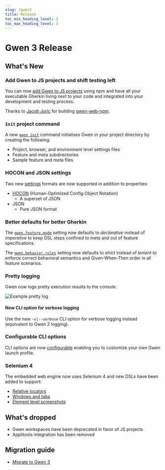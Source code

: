 ```yaml
--- 
slug: /gwen3
title: Release
toc_min_heading_level: 2
toc_max_heading_level: 3
---
```



# Gwen 3 Release

## What's New

### Add Gwen to JS projects and shift testing left

You can now [add Gwen to JS projects](/docs/get-started) using npm and have all your executable Gherkin living next to your code and integrated into your development and testing process.

Thanks to [Jacob Juric](https://github.com/Sorixelle) for building [gwen-web-npm](https://github.com/gwen-interpreter/gwen-web-npm).

### `Init` project command

A new [`gwen init`](/docs/cli#init-command) command initialises Gwen in your project directory by creating the following:

- Project, browser, and environment level settings files
- Feature and meta subdirectories
- Sample feature and meta files

### HOCON and JSON settings

Two new [settings](/docs/settings) formats are now supported in addition to properties:

- [HOCON](https://github.com/lightbend/config/blob/master/HOCON.md#hocon-human-optimized-config-object-notation) (Human-Optimized Config Object Notation)
  - A superset of JSON
- JSON
  - Pure JSON format

### Better defaults for better Gherkin

The [`gwen.feature.mode`](/docs/settings/reference#gwen-feature-mode) setting now defaults to *declarative* instead of *imperative* to keep DSL steps confined to meta and out of feature specifications.

The [`gwen.behavior.rules`](/docs/settings/reference#gwen-behavior-rules) setting now defaults to *strict* instead of *lenient* to enforce correct behavioral semantics and Given-When-Then order in all feature scenarios.

### Pretty logging

Gwen now logs pretty execution results to the console.

![Example pretty log](/img/log/gwen-pretty-log.png)

#### New CLI option for verbose logging

Use the new `-v|--verbose` CLI option for verbose logging instead (equivalent to Gwen 2 logging).

### Configurable CLI options

CLI options are now [configurable](/docs/settings/reference#cli-settings) enabling you to customize your own Gwen launch profile.

### Selenium 4

The embedded web engine now  uses Selenium 4 and new DSLs have been added to support:

- [Relative locators](/docs/dsl/reference#relative-locators)
- [Windows and tabs](/docs/dsl/reference#windows-and-tabs)
- [Element level screenshots](/docs/dsl/reference#element-level-screenshots)

## What's dropped


- Gwen workspaces have been deprecated in favor of JS projects
- Applitools integration has been removed

## Migration guide

- [Migrate to Gwen 3](/docs/gwen3/migration)
